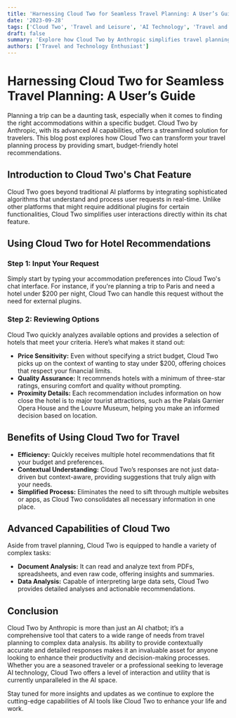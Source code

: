 ```yaml
---
title: 'Harnessing Cloud Two for Seamless Travel Planning: A User’s Guide'
date: '2023-09-28'
tags: ['Cloud Two', 'Travel and Leisure', 'AI Technology', 'Travel and Leisure']
draft: false
summary: 'Explore how Cloud Two by Anthropic simplifies travel planning with its powerful AI capabilities. This guide demonstrates how to use Cloud Two to obtain hotel recommendations efficiently, showcasing its superior contextual understanding.'
authors: ['Travel and Technology Enthusiast']
---
```


# Harnessing Cloud Two for Seamless Travel Planning: A User’s Guide

Planning a trip can be a daunting task, especially when it comes to finding the right accommodations within a specific budget. Cloud Two by Anthropic, with its advanced AI capabilities, offers a streamlined solution for travelers. This blog post explores how Cloud Two can transform your travel planning process by providing smart, budget-friendly hotel recommendations.

## Introduction to Cloud Two's Chat Feature

Cloud Two goes beyond traditional AI platforms by integrating sophisticated algorithms that understand and process user requests in real-time. Unlike other platforms that might require additional plugins for certain functionalities, Cloud Two simplifies user interactions directly within its chat feature.

## Using Cloud Two for Hotel Recommendations

### Step 1: Input Your Request

Simply start by typing your accommodation preferences into Cloud Two's chat interface. For instance, if you're planning a trip to Paris and need a hotel under $200 per night, Cloud Two can handle this request without the need for external plugins.

### Step 2: Reviewing Options

Cloud Two quickly analyzes available options and provides a selection of hotels that meet your criteria. Here’s what makes it stand out:
- **Price Sensitivity:** Even without specifying a strict budget, Cloud Two picks up on the context of wanting to stay under $200, offering choices that respect your financial limits.
- **Quality Assurance:** It recommends hotels with a minimum of three-star ratings, ensuring comfort and quality without prompting.
- **Proximity Details:** Each recommendation includes information on how close the hotel is to major tourist attractions, such as the Palais Garnier Opera House and the Louvre Museum, helping you make an informed decision based on location.

## Benefits of Using Cloud Two for Travel

- **Efficiency:** Quickly receives multiple hotel recommendations that fit your budget and preferences.
- **Contextual Understanding:** Cloud Two’s responses are not just data-driven but context-aware, providing suggestions that truly align with your needs.
- **Simplified Process:** Eliminates the need to sift through multiple websites or apps, as Cloud Two consolidates all necessary information in one place.

## Advanced Capabilities of Cloud Two

Aside from travel planning, Cloud Two is equipped to handle a variety of complex tasks:
- **Document Analysis:** It can read and analyze text from PDFs, spreadsheets, and even raw code, offering insights and summaries.
- **Data Analysis:** Capable of interpreting large data sets, Cloud Two provides detailed analyses and actionable recommendations.

## Conclusion

Cloud Two by Anthropic is more than just an AI chatbot; it’s a comprehensive tool that caters to a wide range of needs from travel planning to complex data analysis. Its ability to provide contextually accurate and detailed responses makes it an invaluable asset for anyone looking to enhance their productivity and decision-making processes. Whether you are a seasoned traveler or a professional seeking to leverage AI technology, Cloud Two offers a level of interaction and utility that is currently unparalleled in the AI space.

Stay tuned for more insights and updates as we continue to explore the cutting-edge capabilities of AI tools like Cloud Two to enhance your life and work.

